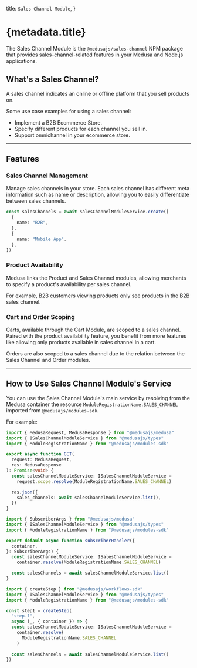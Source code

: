 
  title: `Sales Channel Module`,
}

# {metadata.title}

The Sales Channel Module is the `@medusajs/sales-channel` NPM package that provides sales-channel-related features in your Medusa and Node.js applications.

## What's a Sales Channel?

A sales channel indicates an online or offline platform that you sell products on.

Some use case examples for using a sales channel:

- Implement a B2B Ecommerce Store.
- Specify different products for each channel you sell in.
- Support omnichannel in your ecommerce store.

---

## Features

### Sales Channel Management

Manage sales channels in your store. Each sales channel has different meta information such as name or description, allowing you to easily differentiate between sales channels.

```ts
const salesChannels = await salesChannelModuleService.create([
  {
    name: "B2B",
  },
  {
    name: "Mobile App",
  },
])
```

### Product Availability

Medusa links the Product and Sales Channel modules, allowing merchants to specify a product's availability per sales channel.

For example, B2B customers viewing products only see products in the B2B sales channel.

### Cart and Order Scoping

Carts, available through the Cart Module, are scoped to a sales channel. Paired with the product availability feature, you benefit from more features like allowing only products available in sales channel in a cart.

Orders are also scoped to a sales channel due to the relation between the Sales Channel and Order modules.

---

## How to Use Sales Channel Module's Service

You can use the Sales Channel Module's main service by resolving from the Medusa container the resource `ModuleRegistrationName.SALES_CHANNEL` imported from `@medusajs/modules-sdk`.

For example:

<CodeTabs groupId="resource-type">
  <CodeTab label="API Route" value="api-route">

  ```ts title="src/api/store/custom/route.ts"
  import { MedusaRequest, MedusaResponse } from "@medusajs/medusa"
  import { ISalesChannelModuleService } from "@medusajs/types"
  import { ModuleRegistrationName } from "@medusajs/modules-sdk"

  export async function GET(
    request: MedusaRequest,
    res: MedusaResponse
  ): Promise<void> {
    const salesChannelModuleService: ISalesChannelModuleService =
      request.scope.resolve(ModuleRegistrationName.SALES_CHANNEL)

    res.json({
      sales_channels: await salesChannelModuleService.list(),
    })
  }
  ```

  </CodeTab>
  <CodeTab label="Subscriber" value="subscribers">

  ```ts title="src/subscribers/custom-handler.ts"
  import { SubscriberArgs } from "@medusajs/medusa"
  import { ISalesChannelModuleService } from "@medusajs/types"
  import { ModuleRegistrationName } from "@medusajs/modules-sdk"

  export default async function subscriberHandler({
    container,
  }: SubscriberArgs) {
    const salesChannelModuleService: ISalesChannelModuleService =
      container.resolve(ModuleRegistrationName.SALES_CHANNEL)

    const salesChannels = await salesChannelModuleService.list()
  }
  ```

  </CodeTab>
  <CodeTab label="Workflow Step" value="workflow-step">

  ```ts title="src/workflows/hello-world/step1.ts"
  import { createStep } from "@medusajs/workflows-sdk"
  import { ISalesChannelModuleService } from "@medusajs/types"
  import { ModuleRegistrationName } from "@medusajs/modules-sdk"

  const step1 = createStep(
    "step-1", 
    async (_, { container }) => {
    const salesChannelModuleService: ISalesChannelModuleService =
      container.resolve(
        ModuleRegistrationName.SALES_CHANNEL
      )
    
    const salesChannels = await salesChannelModuleService.list()
  })
  ```

  </CodeTab>
</CodeTabs>
